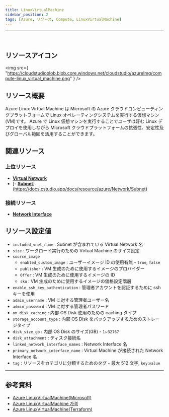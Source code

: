 ```yaml
---
title: LinuxVirtualMachine
sidebar_position: 2
tags: [Azure, リソース, Compute, LinuxVirtualMachine]
---
```


<hr />
<br />

## リソースアイコン

<img
    src={
        "https://cloudstudioblob.blob.core.windows.net/cloudstudio/azureImg/compute-linux_virtual_machine.png"
    }
/>

## リソース概要

Azure Linux Virtual Machine は Microsoft の Azure クラウドコンピューティングプラットフォームで Linux オペレーティングシステムを実行する仮想マシン(VM)です。
Azure で Linux 仮想マシンを実行することでユーザは好む Linux デプロイを使用しながら Microsoft クラウドプラットフォームの拡張性、安定性及びグローバル範囲を活用することができます。

## 関連リソース

### 上位リソース

-   [**Virtual Network**](https://docs.cstudio.app/docs/resource/azure/Network/VirtualNetwork)
-   [- [**Subnet**](https://docs.cstudio.app/docs/resource/azure/Network/Subnet)](https://docs.cstudio.app/docs/resource/azure/Network/Subnet)

### 接続リソース

-   [**Network Interface**](https://docs.cstudio.app/docs/resource/azure/Network/NetworkInterface)

## リソース設定値

-   `included_vnet_name` : Subnet が含まれている Virtual Network 名
-   `size` : ワークロード実行のための Virtual Machine のサイズ設定
-   `source_image`
    -   `enabled_custom_image` : ユーザーイメージ ID の使用有無 - `true`, `false`
    -   `publisher` : VM 生成のために使用するイメージのプロバイダー
    -   `Offer` : VM 生成のために使用するイメージの ID
    -   `sku` : VM 生成のために使用するイメージの価格設定階層
-   `enable_ssh_key_authentication` : 管理者アカウントを認証するために ssh キーを使用
-   `admin_username` : VM に対する管理者ユーザー名
-   `admin_password` : VM に対する管理者パスワード
-   `on_disk_caching` : 内部 OS Disk 使用のための caching タイプ
-   `storage_account_type` : 内部 OS Disk をバックアップするためのストレージタイプ
-   `disk_size_gb` : 内部 OS Disk のサイズ(GB) - `1`~`32767`
-   `disk_attachment` : ディスク接続名
-   `linked_network_interface_names` : Network Interface 名
-   `primary_network_interface_name` : Virtual Machine が接続された Network Interface 名
-   `tag` : リソースをカテゴリに分類するためのタグ - 最大 512 文字, `key`:`value`

---

## 参考資料

-   [Azure LinuxVirtualMachine(Microsoft)](https://learn.microsoft.com/ko-kr/azure/virtual-machines/overview)
-   [Azure LinuxVirtualMachine 가격](https://azure.microsoft.com/en-us/pricing/details/virtual-machines/linux/)
-   [Azure LinuxVirtualMachine(Terraform)](https://registry.terraform.io/providers/hashicorp/azurerm/latest/docs/resources/linux_virtual_machine)
